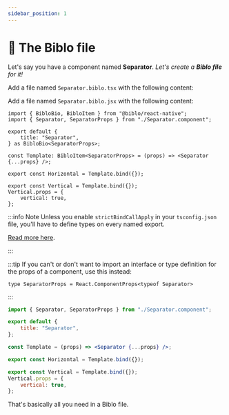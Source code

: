 ```yaml
---
sidebar_position: 1
---
```



# 📂 The Biblo file

Let's say you have a component named **Separator**. _Let's create a **Biblo file** for it!_

<Tabs groupId="language" className="hidden">
<TabItem value="ts" label="TypeScript" default>

Add a file named `Separator.biblo.tsx` with the following content:

</TabItem>
<TabItem value="js" label="JavaScript">

Add a file named `Separator.biblo.jsx` with the following content:

</TabItem>
</Tabs>

<Tabs groupId="language">
<TabItem value="ts" label="TypeScript" default>

```tsx title="Separator.biblo.tsx"
import { BibloBio, BibloItem } from "@biblo/react-native";
import { Separator, SeparatorProps } from "./Separator.component";

export default {
    title: "Separator",
} as BibloBio<SeparatorProps>;

const Template: BibloItem<SeparatorProps> = (props) => <Separator {...props} />;

export const Horizontal = Template.bind({});

export const Vertical = Template.bind({});
Vertical.props = {
    vertical: true,
};
```

:::info Note
Unless you enable `strictBindCallApply` in your `tsconfig.json` file, you'll
have to define types on every named export.

[Read more here](/docs/getting-started/#component-types).

:::

:::tip
If you can't or don't want to import an interface or type definition for the
props of a component, use this instead:

```tsx
type SeparatorProps = React.ComponentProps<typeof Separator>
```
:::

</TabItem>
<TabItem value="js" label="JavaScript">

```jsx title="Separator.biblo.jsx"
import { Separator, SeparatorProps } from "./Separator.component";

export default {
    title: "Separator",
};

const Template = (props) => <Separator {...props} />;

export const Horizontal = Template.bind({});

export const Vertical = Template.bind({});
Vertical.props = {
    vertical: true,
};
```

</TabItem>
</Tabs>

That's basically all you need in a Biblo file.
